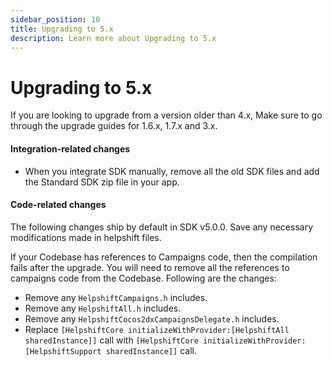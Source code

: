 ```yaml
---
sidebar_position: 10
title: Upgrading to 5.x
description: Learn more about Upgrading to 5.x
---
```




# Upgrading to 5.x


<Admonition type="danger" title="Important">

If you are looking to upgrade from a version older than 4.x, Make sure to go through the upgrade guides for 1.6.x, 1.7.x and 3.x.

</Admonition>


#### Integration-related changes

* When you integrate SDK manually, remove all the old SDK files and add the Standard SDK zip file in your app.

#### Code-related changes


<Admonition type="info" title="Note">

The following changes ship by default in SDK v5.0.0. Save any necessary modifications made in helpshift files.

</Admonition>


If your Codebase has references to Campaigns code, then the compilation fails after the upgrade. You will need to remove all the references to campaigns code from the Codebase. Following are the changes:

* Remove any `HelpshiftCampaigns.h` includes.
* Remove any `HelpshiftAll.h` includes.
* Remove any `HelpshiftCocos2dxCampaignsDelegate.h` includes.
* Replace `[HelpshiftCore initializeWithProvider:[HelpshiftAll sharedInstance]]` call with `[HelpshiftCore initializeWithProvider:[HelpshiftSupport sharedInstance]]` call.
